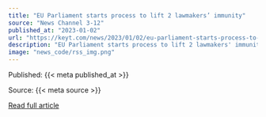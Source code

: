 ```yaml
---
title: "EU Parliament starts process to lift 2 lawmakers’ immunity"
source: "News Channel 3-12"
published_at: "2023-01-02"
url: "https://keyt.com/news/2023/01/02/eu-parliament-starts-process-to-lift-2-lawmakers-immunity/"
description: "EU Parliament starts process to lift 2 lawmakers' immunityThe post EU Parliament starts process to lift 2 lawmakers&#8217; immunity appeared first on News Channel 3-12."
image: "news_code/rss_img.png"
---
```



  Published: {{< meta published_at >}}
  

  Source: {{< meta source >}}
  

  [Read full article]({{< meta url >}})
  

